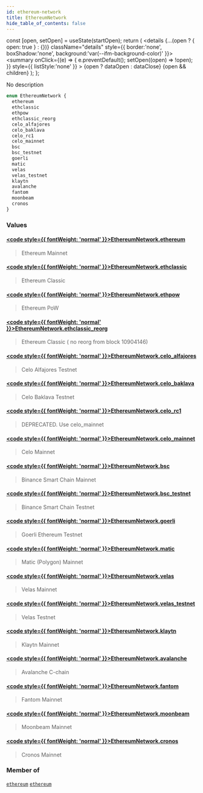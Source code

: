 ```yaml
---
id: ethereum-network
title: EthereumNetwork
hide_table_of_contents: false
---
```







  const [open, setOpen] = useState(startOpen);
  return (
    <details {...(open ? { open: true } : {})} className="details" style={{ border:'none', boxShadow:'none', background:'var(--ifm-background-color)' }}>
      <summary
        onClick={(e) => {
          e.preventDefault();
          setOpen((open) => !open);
        }}
        style={{ listStyle:'none' }}
      >
      {open ? dataOpen : dataClose}
      </summary>
      {open && children}
    </details>
  );
};








No description


```graphql
enum EthereumNetwork {
  ethereum
  ethclassic
  ethpow
  ethclassic_reorg
  celo_alfajores
  celo_baklava
  celo_rc1
  celo_mainnet
  bsc
  bsc_testnet
  goerli
  matic
  velas
  velas_testnet
  klaytn
  avalanche
  fantom
  moonbeam
  cronos
}
```




### Values

#### [<code style={{ fontWeight: 'normal' }}>EthereumNetwork.<b>ethereum</b></code>](#)  
> 
> 
> Ethereum Mainnet
> 

#### [<code style={{ fontWeight: 'normal' }}>EthereumNetwork.<b>ethclassic</b></code>](#)  
> 
> 
> Ethereum Classic
> 

#### [<code style={{ fontWeight: 'normal' }}>EthereumNetwork.<b>ethpow</b></code>](#)  
> 
> 
> Ethereum PoW
> 

#### [<code style={{ fontWeight: 'normal' }}>EthereumNetwork.<b>ethclassic_reorg</b></code>](#)  
> 
> 
> Ethereum Classic ( no reorg from block 10904146)
> 

#### [<code style={{ fontWeight: 'normal' }}>EthereumNetwork.<b>celo_alfajores</b></code>](#)  
> 
> 
> Celo Alfajores Testnet
> 

#### [<code style={{ fontWeight: 'normal' }}>EthereumNetwork.<b>celo_baklava</b></code>](#)  
> 
> 
> Celo Baklava Testnet
> 

#### [<code style={{ fontWeight: 'normal' }}>EthereumNetwork.<b>celo_rc1</b></code>](#)  
> 
> 
> DEPRECATED. Use celo_mainnet
> 

#### [<code style={{ fontWeight: 'normal' }}>EthereumNetwork.<b>celo_mainnet</b></code>](#)  
> 
> 
> Celo Mainnet
> 

#### [<code style={{ fontWeight: 'normal' }}>EthereumNetwork.<b>bsc</b></code>](#)  
> 
> 
> Binance Smart Chain Mainnet
> 

#### [<code style={{ fontWeight: 'normal' }}>EthereumNetwork.<b>bsc_testnet</b></code>](#)  
> 
> 
> Binance Smart Chain Testnet
> 

#### [<code style={{ fontWeight: 'normal' }}>EthereumNetwork.<b>goerli</b></code>](#)  
> 
> 
> Goerli Ethereum Testnet
> 

#### [<code style={{ fontWeight: 'normal' }}>EthereumNetwork.<b>matic</b></code>](#)  
> 
> 
> Matic (Polygon) Mainnet
> 

#### [<code style={{ fontWeight: 'normal' }}>EthereumNetwork.<b>velas</b></code>](#)  
> 
> 
> Velas Mainnet
> 

#### [<code style={{ fontWeight: 'normal' }}>EthereumNetwork.<b>velas_testnet</b></code>](#)  
> 
> 
> Velas Testnet
> 

#### [<code style={{ fontWeight: 'normal' }}>EthereumNetwork.<b>klaytn</b></code>](#)  
> 
> 
> Klaytn Mainnet
> 

#### [<code style={{ fontWeight: 'normal' }}>EthereumNetwork.<b>avalanche</b></code>](#)  
> 
> 
> Avalanche C-chain
> 

#### [<code style={{ fontWeight: 'normal' }}>EthereumNetwork.<b>fantom</b></code>](#)  
> 
> 
> Fantom Mainnet
> 

#### [<code style={{ fontWeight: 'normal' }}>EthereumNetwork.<b>moonbeam</b></code>](#)  
> 
> 
> Moonbeam Mainnet
> 

#### [<code style={{ fontWeight: 'normal' }}>EthereumNetwork.<b>cronos</b></code>](#)  
> 
> 
> Cronos Mainnet
> 



### Member of

[`ethereum`](/docs/graphql-reference/queries/ethereum)  <Badge class="secondary" text="query"/><Bullet />[`ethereum`](/docs/graphql-reference/subscriptions/ethereum)  <Badge class="secondary" text="subscription"/>

